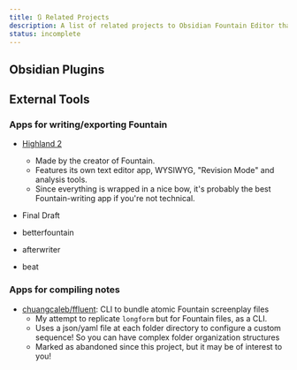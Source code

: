 ```yaml
---
title: 🔃 Related Projects
description: A list of related projects to Obsidian Fountain Editor that may arouse your interest!
status: incomplete
---
```


## Obsidian Plugins

## External Tools

### Apps for writing/exporting Fountain

- [Highland 2](https://www.highland2.app/)

  - Made by the creator of Fountain.
  - Features its own text editor app, WYSIWYG, "Revision Mode" and analysis tools.
  - Since everything is wrapped in a nice bow, it's probably the best Fountain-writing app if you're not technical.

- Final Draft
- betterfountain
- afterwriter
- beat

### Apps for compiling notes

- [chuangcaleb/ffluent](https://github.com/chuangcaleb/ffluent): CLI to bundle atomic Fountain screenplay files
  - My attempt to replicate `longform` but for Fountain files, as a CLI.
  - Uses a json/yaml file at each folder directory to configure a custom sequence! So you can have complex folder organization structures
  - Marked as abandoned since this project, but it may be of interest to you!
